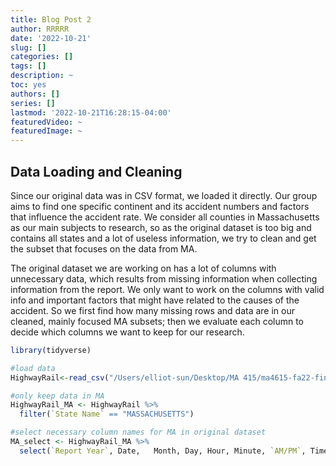 ```yaml
---
title: Blog Post 2
author: RRRRR
date: '2022-10-21'
slug: []
categories: []
tags: []
description: ~
toc: yes
authors: []
series: []
lastmod: '2022-10-21T16:28:15-04:00'
featuredVideo: ~
featuredImage: ~
---
```

## Data Loading and Cleaning
Since our original data was in CSV format, we loaded it directly. Our group aims to find one specific continent and its accident numbers and factors that influence the accident rate. We consider all counties in Massachusetts as our main subjects to research, so as the original dataset is too big and contains all states and a lot of useless information, we try to clean and get the subset that focuses on the data from MA.

The original dataset we are working on has a lot of columns with unnecessary data, which results from missing information when collecting information from the report. We only want to work on the columns with valid info and important factors that might have related to the causes of the accident. So we first find how many missing rows and data are in our cleaned, mainly focused MA subsets; then we evaluate each column to decide which columns we want to keep for our research.

```r
library(tidyverse)

#load data
HighwayRail<-read_csv("/Users/elliot-sun/Desktop/MA 415/ma4615-fa22-final-project-rrrrr/dataset/data-ignore/Highway-Rail_Grade_Crossing_Accident_Data.csv", show_col_types = FALSE )

#only keep data in MA
HighwayRail_MA <- HighwayRail %>% 
  filter(`State Name` == "MASSACHUSETTS") 

#select necessary column names for MA in original dataset
MA_select <- HighwayRail_MA %>%
  select(`Report Year`, Date,	Month, Day, Hour, Minute, `AM/PM`, Time, `Nearest Station`, 	Subdivision,	`County Name`, `State Name`,`Highway Name`,`Public/Private Code`, `Public/Private`, `Highway User`, `Estimated Vehicle Speed`,`Vehicle Direction`,	`Highway User Position`,`Equipment Involved`, `Equipment Struck`, Temperature, Visibility, `Weather Condition`, `Number of Locomotive Units`, `Number of Cars`, `Train Speed`, `Estimated/Recorded Speed`,	 `Train Direction`, `Crossing Warning Expanded 1`,`Crossing Warning Expanded 2`,`Crossing Warning Expanded 3`,`Crossing Warning Expanded 4`,`Crossing Warning Expanded 5`,`Crossing Warning Expanded 6`,`Crossing Warning Expanded 7`,`Crossing Warning Expanded 8`,`Crossing Warning Expanded 9`, `Crossing Warning Expanded 10`, `Crossing Warning Expanded 11`,	`Crossing Warning Expanded 12`,	`Signaled Crossing Warning Code`, `Signaled Crossing Warning`, `Roadway Condition`,	`Crossing Warning Location`,	`Warning Connected To Signal`, `Crossing Illuminated`,`User Age`,`User Gender`,`User Struck By Second Train`, `Highway User Action`, `View Obstruction`, `Driver Condition`, `Driver In Vehicle`, `Crossing Users Killed For Reporting Railroad`, `Crossing Users Injured For Reporting Railroad`, `Vehicle Damage Cost`,	`Employees Killed For Reporting Railroad`, `Employees Injured For Reporting Railroad`, `Passengers Killed For Reporting Railroad`, `Passengers Injured For Reporting Railroad`, Narrative)
```


